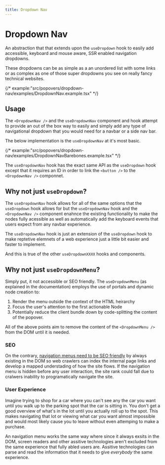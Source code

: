 ```yaml
---
title: Dropdown Nav
---
```


# Dropdown Nav

An abstraction that that extends upon the `useDropdown` hook to easily
add accessible, keyboard and mouse aware, SSR enabled navigation dropdowns.

These dropdowns can be as simple as a an unordered list with some links or as complex
as one of those super dropdowns you see on really fancy technical websites.

{/* example:"src/popovers/dropdown-nav/examples/DropdownNav.example.tsx" */}

## Usage

The `<DropdownNav />` and the `useDropdownNav` component and hook attempt to provide
an out of the box way to easily and simply add any type of navigational dropdown that you
would need for a navbar or a side nav bar.

The below implementation is the `useDropdownNav` at it's most basic.

{/* example:"src/popovers/dropdown-nav/examples/DropdownNavBarebones.example.tsx" */}

The `useDropdownNav` hook has the exact same API as the `useDropdown` hook except that it
requires an ID in order to link the `<button />` to the `<DropdownNav />` componnet.

## Why not just `useDropdown`?

The `useDropdownNav` hook allows for all of the same options that the `useDropdown` hook allows for
but the `useDropdownNav` hook and the `<DropdownNav />` component enahnce the existing functionality
to make the nodes fully acessible as well as automatically add the keyboard events that users expect
from any navbar experience.

The `useDropdownNav` hook is just an extension of the `useDropdown` hook to make reptetive elemnets of
a web experience just a little bit easier and faster to implement.

And this is true of the other `useDropdownXXXX` hooks and components.

## Why not just `useDropdownMenu`?

Simply put, it not accessible or SEO friendly. The `useDropdownMenu` (as explained in the documentation) employs
the use of portals and dynamic node creation to:

1. Render the menu outside the context of the HTML heirarchy
2. Focus the user's attention to the first actionable Node
3. Potentially reduce the client bundle down by code-splitting the content of the popover.

All of the above points aim to remove the content of the `<DropdownMenu />` from the DOM until it
is needed.

### SEO

On the contrary, [navigation menus need to be SEO friendly](https://www.concretecms.com/about/blog/web-design/the-ultimate-guide-to-navigation-bars-and-web-menus#why-navigation-matters) by always existing in the DOM so web crawlers
can index the internal page links and develop a mapped understading of how the site flows. If the navigation
menu is hidden before any user interaction, the site rank could fall due to cralwers inability to programatically
navigate the site.

### User Experience

Imagine trying to shop for a car where you can't see any the car you want until you walk up to the parking spot
that the car is sitting in. You don't get a good overview of what's in the lot until you actually roll up to the spot.
This makes navigating that lot or viewing what car you want almost impossible and would most likely cause you to leave
without even attemping to make a purchase.

An navigation menu works the same way where since it always exsits in the DOM, screen readers and other
assitive technologies aren't excluded from the same experience that fully abled users are. Assitive technologies
can parse and read the information that it needs to give _everybody_ the same experience.
